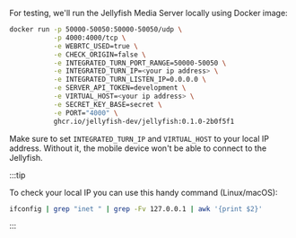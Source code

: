 For testing, we'll run the Jellyfish Media Server locally using Docker image:

```bash
docker run -p 50000-50050:50000-50050/udp \
           -p 4000:4000/tcp \
           -e WEBRTC_USED=true \
           -e CHECK_ORIGIN=false \
           -e INTEGRATED_TURN_PORT_RANGE=50000-50050 \
           -e INTEGRATED_TURN_IP=<your ip address> \
           -e INTEGRATED_TURN_LISTEN_IP=0.0.0.0 \
           -e SERVER_API_TOKEN=development \
           -e VIRTUAL_HOST=<your ip address> \
           -e SECRET_KEY_BASE=secret \
           -e PORT="4000" \
           ghcr.io/jellyfish-dev/jellyfish:0.1.0-2b0f5f1
```

Make sure to set `INTEGRATED_TURN_IP` and `VIRTUAL_HOST` to your local IP address. Without it, the mobile device won't be able to connect to the Jellyfish.

:::tip

To check your local IP you can use this handy command (Linux/macOS):

```bash
ifconfig | grep "inet " | grep -Fv 127.0.0.1 | awk '{print $2}'
```

:::
